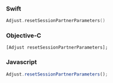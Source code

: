 <Tabs>
<Tab sync="swift">

### Swift

```swift
Adjust.resetSessionPartnerParameters()
```

</Tab>
<Tab sync="objc">

### Objective-C

```objc
[Adjust resetSessionPartnerParameters];
```

</Tab>
<Tab sync="js">

### Javascript

```js
Adjust.resetSessionPartnerParameters();
```

</Tab>
</Tabs>
